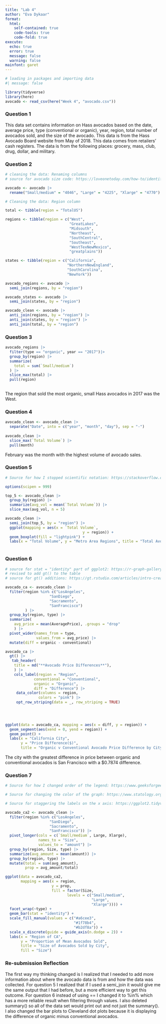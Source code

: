 ---
title: "Lab 4"
author: "Eva Dykaar"
format: 
  html:
    self-contained: true
    code-tools: true
    code-fold: true
execute:
  echo: true
  error: true
  message: false
  warning: false
mainfont: garet
---

```{r}
# loading in packages and importing data
#| message: false

library(tidyverse)
library(here)
avocado <- read_csv(here("Week 4", "avocado.csv"))
```

### Question 1
This data set contains information on Hass avocados based on the date, average price, type (conventional or organic), year, region, total number of avocados sold, and the size of the avocado. This data is from the Hass Avocado Board website from May of 2018. This data comes from retailers' cash registers. The data is from the following places: grocery, mass, club, drug, dollar, and military. 

### Question 2
```{r}
# cleaning the data: Renaming columns
# source for avocado size code: https://loveonetoday.com/how-to/identify-hass-avocados/

avocado <- avocado |>
  rename("Small/medium" = "4046", "Large" = "4225", "Xlarge" = "4770")

```

```{r}
# Cleaning the data: Region column

total <- tibble(region = "TotalUS")

regions <- tibble(region = c("West", 
                             "GreatLakes", 
                             "Midsouth",
                             "Northeast",
                             "SouthCentral",
                             "Southeast",
                             "WestTexNewMexico",
                             "greatplains"))

states <- tibble(region = c("California", 
                            "NorthernNewEngland",
                            "SouthCarolina",
                            "NewYork"))

avocado_regions <- avocado |>
  semi_join(regions, by = "region")

avocado_states <- avocado |>
  semi_join(states, by = "region")

avocado_clean <- avocado |>
  anti_join(regions, by = "region") |>
  anti_join(states, by = "region") |>
  anti_join(total, by = "region")

```

### Question 3
```{r}

avocado_regions |>
  filter(type == "organic", year == "2017")|>
  group_by(region) |>
  summarize(
    total = sum(`Small/medium`)
  ) |>
  slice_max(total) |>
  pull(region)
  
```
The region that sold the most organic, small Hass avocados in 2017 was the West.

### Question 4
```{r}

avocado_clean <- avocado_clean |>
  separate("Date", into = c("year", "month", "day"), sep = "-")
  
avocado_clean |>  
  slice_max(`Total Volume`) |>
  pull(month)

```
February was the month with the highest volume of avocado sales.


### Question 5
```{r}
# Source for how I stopped scientific notation: https://stackoverflow.com/questions/25946047/how-to-prevent-scientific-notation-in-r

options(scipen = 999)

top_5 <- avocado_clean |>
  group_by(region) |>
  summarize(avg_vol = mean(`Total Volume`)) |>
  slice_max(avg_vol, n = 5)

avocado_clean |>
  semi_join(top_5, by = "region") |>
  ggplot(mapping = aes(x = `Total Volume`,
                                   y = region)) +
  geom_boxplot(fill = "lightpink") +
  labs(x = "Total Volume", y = "Metro Area Regions", title = "Total Avocado Volume by Region")
  

```

### Question 6
```{r}
# source for stat = "identity" part of ggplot2: https://r-graph-gallery.com/218-basic-barplots-with-ggplot2.html
# revised to add gt() to the table
# source for gt() additions: https://gt.rstudio.com/articles/intro-creating-gt-tables.html, https://www.liamdbailey.com/post/making-beautiful-tables-with-gt/

avocado_ca <- avocado_clean |>
  filter(region %in% c("LosAngeles",
                    "SanDiego",
                    "Sacramento",
                    "SanFrancisco")
         ) |>
  group_by(region, type) |>
  summarize(
    avg_price = mean(AveragePrice), .groups = "drop"
    ) |>
  pivot_wider(names_from = type, 
              values_from = avg_price) |>
  mutate(diff = organic - conventional)

avocado_ca |>
  gt() |>
   tab_header(
    title = md("**Avocado Price Differences**"), 
    ) |>
    cols_label(region = "Region", 
             conventional = "Conventional", 
             organic = "Organic",
             diff = "Difference") |>
     data_color(columns = region,
               colors = "pink") |>
     opt_row_striping(data = _, row_striping = TRUE)
     
  


ggplot(data = avocado_ca, mapping = aes(x = diff, y = region)) +
  geom_segment(aes(xend = 0, yend = region)) +
  geom_point() +
  labs(x = "California City", 
       y = "Price Difference($)",
       title = "Organic v Conventional Avocado Price Difference by City")

```
The city with the greatest difference in price between organic and conventional avocados is San Francisco with a $0.7874 difference.

### Question 7
```{r}
# Source for how I changed order of the legend: https://www.geeksforgeeks.org/change-display-order-of-ggplot2-plot-legend-in-r/

# Source for changing the color of the graph: https://www.statology.org/ggplot-change-color-of-stacked-bars/#:~:text=You%20can%20use%20the%20following,pink'%2C%20...))

# Source for staggering the labels on the x axis: https://ggplot2.tidyverse.org/reference/guide_axis.html

avocado_ca2 <- avocado_clean |>
  filter(region %in% c("LosAngeles",
                    "SanDiego",
                    "Sacramento",
                    "SanFrancisco")) |>
  pivot_longer(cols = c(`Small/medium`, Large, Xlarge),
               names_to = "Size",
               values_to = "amount") |>
  group_by(region, Size, type) |>
  summarize(avg_amount = mean(amount)) |>
  group_by(region, type) |>
  mutate(total = sum(avg_amount), 
         prop = avg_amount/total)

ggplot(data = avocado_ca2,
       mapping = aes(x = region,
                     y = prop, 
                     fill = factor(Size,
                            levels = c("Small/medium",
                                       "Large",
                                       "Xlarge")))) +
  facet_wrap(~type) +
  geom_bar(stat = "identity") +
  scale_fill_manual(values = c("#a6cee3",
                               "#1f78b4", 
                               "#b2df8a")) +
  scale_x_discrete(guide = guide_axis(n.dodge = 2)) +
  labs(x = "Region of CA",
       y = "Proportion of Mean Avocados Sold", 
       title = "Size of Avocados Sold by City",
       fill = "Size")

```

### Re-submission Reflection

The first way my thinking changed is I realized that I needed to add more information about where the avocado data is from and how the data was collected. For question 5 I realized that if I used a semi_join it would give me the same output that I had before, but a more efficient way to get this outcome. For question 6 instead of using == I changed it to %in% which has a more reliable result when filtering through values. I also deleted summary() so all of the data set would print out and not just the summary(). I also changed the bar plots to Cleveland dot plots because it is displaying the difference of organic minus conventional avocados.

